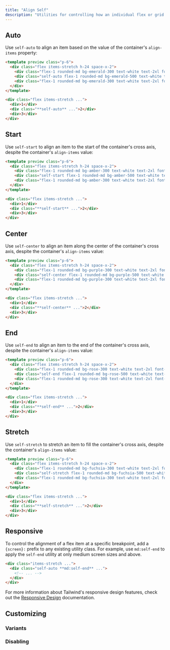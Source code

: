 ```yaml
---
title: "Align Self"
description: "Utilities for controlling how an individual flex or grid item is positioned along its container's cross axis."
---
```




## Auto

Use `self-auto` to align an item based on the value of the container's `align-items` property:

```html emerald
<template preview class="p-6">
  <div class="flex items-stretch h-24 space-x-2">
    <div class="flex-1 rounded-md bg-emerald-300 text-white text-2xl font-extrabold flex items-center justify-center">1</div>
    <div class="self-auto flex-1 rounded-md bg-emerald-500 text-white text-2xl font-extrabold flex items-center justify-center">2</div>
    <div class="flex-1 rounded-md bg-emerald-300 text-white text-2xl font-extrabold flex items-center justify-center">3</div>
  </div>
</template>

<div class="flex items-stretch ...">
  <div>1</div>
  <div class="**self-auto** ...">2</div>
  <div>3</div>
</div>
```

## Start

Use `self-start` to align an item to the start of the container's cross axis, despite the container's `align-items` value:

```html amber
<template preview class="p-6">
  <div class="flex items-stretch h-24 space-x-2">
    <div class="flex-1 rounded-md bg-amber-300 text-white text-2xl font-extrabold flex items-center justify-center">1</div>
    <div class="self-start flex-1 rounded-md bg-amber-500 text-white text-2xl font-extrabold flex items-center justify-center py-3">2</div>
    <div class="flex-1 rounded-md bg-amber-300 text-white text-2xl font-extrabold flex items-center justify-center">3</div>
  </div>
</template>

<div class="flex items-stretch ...">
  <div>1</div>
  <div class="**self-start** ...">2</div>
  <div>3</div>
</div>
```

## Center

Use `self-center` to align an item along the center of the container's cross axis, despite the container's `align-items` value:

```html purple
<template preview class="p-6">
  <div class="flex items-stretch h-24 space-x-2">
    <div class="flex-1 rounded-md bg-purple-300 text-white text-2xl font-extrabold flex items-center justify-center">1</div>
    <div class="self-center flex-1 rounded-md bg-purple-500 text-white text-2xl font-extrabold flex items-center justify-center py-3">2</div>
    <div class="flex-1 rounded-md bg-purple-300 text-white text-2xl font-extrabold flex items-center justify-center">3</div>
  </div>
</template>

<div class="flex items-stretch ...">
  <div>1</div>
  <div class="**self-center** ...">2</div>
  <div>3</div>
</div>
```

## End

Use `self-end` to align an item to the end of the container's cross axis, despite the container's `align-items` value:

```html rose
<template preview class="p-6">
  <div class="flex items-stretch h-24 space-x-2">
    <div class="flex-1 rounded-md bg-rose-300 text-white text-2xl font-extrabold flex items-center justify-center">1</div>
    <div class="self-end flex-1 rounded-md bg-rose-500 text-white text-2xl font-extrabold flex items-center justify-center py-3">2</div>
    <div class="flex-1 rounded-md bg-rose-300 text-white text-2xl font-extrabold flex items-center justify-center">3</div>
  </div>
</template>

<div class="flex items-stretch ...">
  <div>1</div>
  <div class="**self-end** ...">2</div>
  <div>3</div>
</div>
```

## Stretch

Use `self-stretch` to stretch an item to fill the container's cross axis, despite the container's `align-items` value:

```html fuchsia
<template preview class="p-6">
  <div class="flex items-stretch h-24 space-x-2">
    <div class="flex-1 rounded-md bg-fuchsia-300 text-white text-2xl font-extrabold flex items-center justify-center">1</div>
    <div class="self-stretch flex-1 rounded-md bg-fuchsia-500 text-white text-2xl font-extrabold flex items-center justify-center py-3">2</div>
    <div class="flex-1 rounded-md bg-fuchsia-300 text-white text-2xl font-extrabold flex items-center justify-center">3</div>
  </div>
</template>

<div class="flex items-stretch ...">
  <div>1</div>
  <div class="**self-stretch** ...">2</div>
  <div>3</div>
</div>
```

## Responsive

To control the alignment of a flex item at a specific breakpoint, add a `{screen}:` prefix to any existing utility class. For example, use `md:self-end` to apply the `self-end` utility at only medium screen sizes and above.

```html
<div class="items-stretch ...">
  <div class="self-auto **md:self-end** ...">
    <!-- ... -->
  </div>
</div>
```

For more information about Tailwind's responsive design features, check out the [Responsive Design](/docs/responsive-design) documentation.

## Customizing

### Variants

<Variants plugin="alignSelf" name="align-self" />

### Disabling

<Disabling plugin="alignSelf" name="align-self" />
